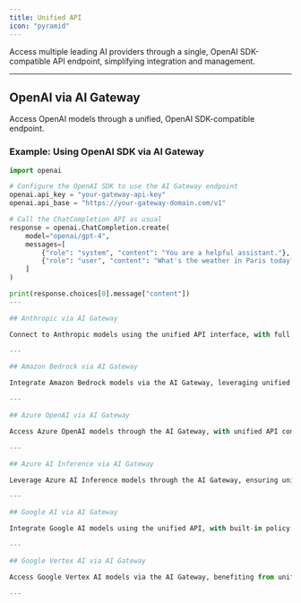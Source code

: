 ```yaml
---
title: Unified API
icon: "pyramid"
---
```


Access multiple leading AI providers through a single, OpenAI SDK-compatible API endpoint, simplifying integration and management.

---

## OpenAI via AI Gateway

Access OpenAI models through a unified, OpenAI SDK-compatible endpoint.

### Example: Using OpenAI SDK via AI Gateway

```python
import openai

# Configure the OpenAI SDK to use the AI Gateway endpoint
openai.api_key = "your-gateway-api-key"
openai.api_base = "https://your-gateway-domain.com/v1"

# Call the ChatCompletion API as usual
response = openai.ChatCompletion.create(
    model="openai/gpt-4",
    messages=[
        {"role": "system", "content": "You are a helpful assistant."},
        {"role": "user", "content": "What's the weather in Paris today?"}
    ]
)

print(response.choices[0].message["content"])
---

## Anthropic via AI Gateway

Connect to Anthropic models using the unified API interface, with full support for guardrails, compliance, and monitoring.

---

## Amazon Bedrock via AI Gateway

Integrate Amazon Bedrock models via the AI Gateway, leveraging unified endpoints and enterprise controls.

---

## Azure OpenAI via AI Gateway

Access Azure OpenAI models through the AI Gateway, with unified API compatibility and advanced security features.

---

## Azure AI Inference via AI Gateway

Leverage Azure AI Inference models through the AI Gateway, ensuring unified access and enterprise-grade controls.

---

## Google AI via AI Gateway

Integrate Google AI models using the unified API, with built-in policy enforcement and monitoring.

---

## Google Vertex AI via AI Gateway

Access Google Vertex AI models via the AI Gateway, benefiting from unified endpoints and advanced security.

---